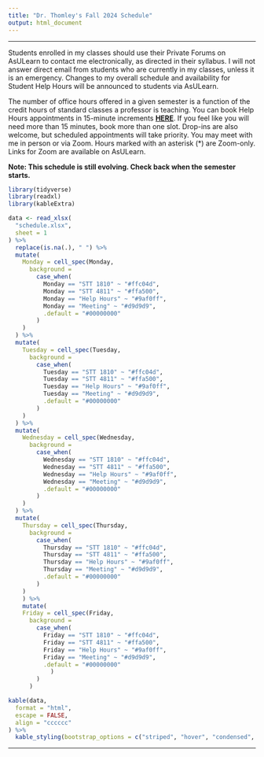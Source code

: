 ```yaml
---
title: "Dr. Thomley's Fall 2024 Schedule"
output: html_document
---
```


<hr>

Students enrolled in my classes should use their Private Forums on AsULearn to contact me electronically, as directed in their syllabus. I will not answer direct email from students who are currently in my classes, unless it is an emergency. Changes to my overall schedule and availability for Student Help Hours will be announced to students via AsULearn.

The number of office hours offered in a given semester is a function of the credit hours of standard classes a professor is teaching. You can book Help Hours appointments in 15-minute increments [**HERE**](https://calendar.google.com/calendar/selfsched?sstoken=UU0zQUk4blgtNW44fGRlZmF1bHR8Y2EyZDZmYTMxNmZjMWEwMjdiMzE0ZjQ1MmEwNDFjMmE). If you feel like you will need more than 15 minutes, book more than one slot. Drop-ins are also welcome, but scheduled appointments will take priority. You may meet with me in person or via Zoom. Hours marked with an asterisk (*) are Zoom-only. Links for Zoom are available on AsULearn.

**Note: This schedule is still evolving. Check back when the semester starts.**

```r
library(tidyverse)
library(readxl)
library(kableExtra)
```

```r
data <- read_xlsx(
  "schedule.xlsx",
  sheet = 1
) %>%
  replace(is.na(.), " ") %>%
  mutate(
    Monday = cell_spec(Monday,
      background =
        case_when(
          Monday == "STT 1810" ~ "#ffc04d",
          Monday == "STT 4811" ~ "#ffa500",
          Monday == "Help Hours" ~ "#9af0ff",
          Monday == "Meeting" ~ "#d9d9d9",
          .default = "#00000000"
        )
    )
  ) %>%
  mutate(
    Tuesday = cell_spec(Tuesday,
      background =
        case_when(
          Tuesday == "STT 1810" ~ "#ffc04d",
          Tuesday == "STT 4811" ~ "#ffa500",
          Tuesday == "Help Hours" ~ "#9af0ff",
          Tuesday == "Meeting" ~ "#d9d9d9",
          .default = "#00000000"
        )
    )
  ) %>%
  mutate(
    Wednesday = cell_spec(Wednesday,
      background =
        case_when(
          Wednesday == "STT 1810" ~ "#ffc04d",
          Wednesday == "STT 4811" ~ "#ffa500",
          Wednesday == "Help Hours" ~ "#9af0ff",
          Wednesday == "Meeting" ~ "#d9d9d9",
          .default = "#00000000"
        )
    )
  ) %>%
  mutate(
    Thursday = cell_spec(Thursday,
      background =
        case_when(
          Thursday == "STT 1810" ~ "#ffc04d",
          Thursday == "STT 4811" ~ "#ffa500",
          Thursday == "Help Hours" ~ "#9af0ff",
          Thursday == "Meeting" ~ "#d9d9d9",
          .default = "#00000000"
        )
    )
    ) %>%
    mutate(
    Friday = cell_spec(Friday,
      background =
        case_when(
          Friday == "STT 1810" ~ "#ffc04d",
          Friday == "STT 4811" ~ "#ffa500",
          Friday == "Help Hours" ~ "#9af0ff",
          Friday == "Meeting" ~ "#d9d9d9",
          .default = "#00000000"
            )
        )
      )
```

```r
kable(data,
  format = "html",
  escape = FALSE,
  align = "cccccc"
) %>%
  kable_styling(bootstrap_options = c("striped", "hover", "condensed", "responsive"))
```

<hr>
